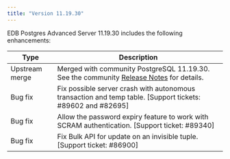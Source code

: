 ```yaml
---
title: "Version 11.19.30"
---
```


EDB Postgres Advanced Server 11.19.30 includes the following enhancements:

| Type           | Description                                                                                                                          | 
| -------------- | ------------------------------------------------------------------------------------------------------------------------------------- | 
| Upstream merge | Merged with community PostgreSQL 11.19.30. See the community [Release Notes](https://www.postgresql.org/docs/release/11.19/) for details.   |  
| Bug fix        | Fix possible server crash with autonomous transaction and temp table. [Support tickets: #89602 and #82695]| 
| Bug fix        | Allow the password expiry feature to work with SCRAM authentication. [Support ticket: #89340]   | 
| Bug fix        | Fix Bulk API for update on an invisible tuple. [Support ticket: #86900] |
